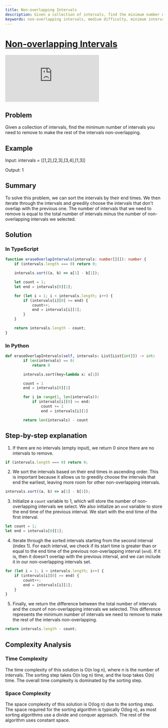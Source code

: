 ```yaml
---
title: Non-overlapping Intervals
description: Given a collection of intervals, find the minimum number of intervals you need to remove to make the rest of the intervals non-overlapping.
keywords: non-overlapping intervals, medium difficulty, minimum intervals remove, collection of intervals, sort end times, greedy algorithm, leetcode, iterate intervals, time complexity, space complexity, count non-overlapping
---
```



# [Non-overlapping Intervals](https://leetcode.com/problems/non-overlapping-intervals/) <DifficultyChip difficulty="medium" />

<div className="iframe-container">
	<iframe className="responsive-iframe" src="https://www.youtube.com/embed/nONCGxWoUfM"
					title="YouTube video player" frameBorder="0"
					allow="accelerometer; autoplay; clipboard-write; encrypted-media; gyroscope; picture-in-picture"
					allowFullScreen></iframe>
</div>

## Problem

Given a collection of intervals, find the minimum number of intervals you need to remove to make the rest of the intervals non-overlapping.

## Example

Input: intervals = [[1,2],[2,3],[3,4],[1,3]]

Output: 1

## Summary

To solve this problem, we can sort the intervals by their end times. We then iterate through the intervals and greedily choose the intervals that don't overlap with the previous one. The number of intervals that we need to remove is equal to the total number of intervals minus the number of non-overlapping intervals we selected.

## Solution

### In TypeScript

```typescript
function eraseOverlapIntervals(intervals: number[][]): number {
	if (intervals.length === 0) return 0;

	intervals.sort((a, b) => a[1] - b[1]);

	let count = 1;
	let end = intervals[0][1];

	for (let i = 1; i < intervals.length; i++) {
		if (intervals[i][0] >= end) {
			count++;
			end = intervals[i][1];
		}
	}

	return intervals.length - count;
}
```

### In Python

```python
def eraseOverlapIntervals(self, intervals: List[List[int]]) -> int:
		if len(intervals) == 0:
			return 0

		intervals.sort(key=lambda x: x[1])

		count = 1
		end = intervals[0][1]

		for i in range(1, len(intervals)):
			if intervals[i][0] >= end:
				count += 1
				end = intervals[i][1]

		return len(intervals) - count
```

## Step-by-step explanation

1. If there are no intervals (empty input), we return 0 since there are no intervals to remove.

```typescript
if (intervals.length === 0) return 0;
```

2. We sort the intervals based on their end times in ascending order. This is important because it allows us to greedily choose the intervals that end the earliest, leaving more room for other non-overlapping intervals.

```typescript
intervals.sort((a, b) => a[1] - b[1]);
```

3. Initialize a `count` variable to 1, which will store the number of non-overlapping intervals we select. We also initialize an `end` variable to store the end time of the previous interval. We start with the end time of the first interval.

```typescript
let count = 1;
let end = intervals[0][1];
```

4. Iterate through the sorted intervals starting from the second interval (index 1). For each interval, we check if its start time is greater than or equal to the end time of the previous non-overlapping interval (`end`). If it is, then it doesn't overlap with the previous interval, and we can include it in our non-overlapping intervals set.

```typescript
for (let i = 1; i < intervals.length; i++) {
	if (intervals[i][0] >= end) {
		count++;
		end = intervals[i][1];
	}
}
```

5. Finally, we return the difference between the total number of intervals and the count of non-overlapping intervals we selected. This difference represents the minimum number of intervals we need to remove to make the rest of the intervals non-overlapping.

```typescript
return intervals.length - count;
```

## Complexity Analysis

### Time Complexity

The time complexity of this solution is O(n log n), where n is the number of intervals. The sorting step takes O(n log n) time, and the loop takes O(n) time. The overall time complexity is dominated by the sorting step.

### Space Complexity

The space complexity of this solution is O(log n) due to the sorting step. The space required for the sorting algorithm is typically O(log n), as most sorting algorithms use a divide and conquer approach. The rest of the algorithm uses constant space.
